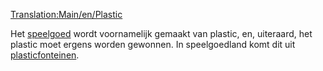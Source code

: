 [[Translation:Main/en/Plastic]]{{en/-}}
{{nl/Vracht|name=Plastic
|image=PlasticFountains.png
|geproduceerd=[[Main/nl/Plasticfonteinen|Plasticfonteinen]]
|geaccepteerd=[[Main/nl/Speelgoedfabriek|Speelgoedfabriek]]
}}

Het [[Main/nl/speelgoed|speelgoed]] wordt voornamelijk gemaakt van plastic, en, uiteraard, het plastic moet ergens worden gewonnen. In speelgoedland komt dit uit [[Main/nl/Plasticfonteinen|plasticfonteinen]].